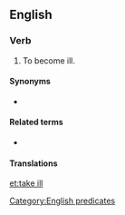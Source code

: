 ==English==

===Verb===
{{head|en|verb|head=[[take]] [[ill]]}}

# {{context|intransitive|idiomatic|lang=en}} To become ill.

====Synonyms====
* {{l/en|take sick}}

====Related terms====
* {{l/en|be taken ill}}

====Translations====
{{trans-see|to become ill|take sick}}

[[Category:English predicates]]

[[et:take ill]]